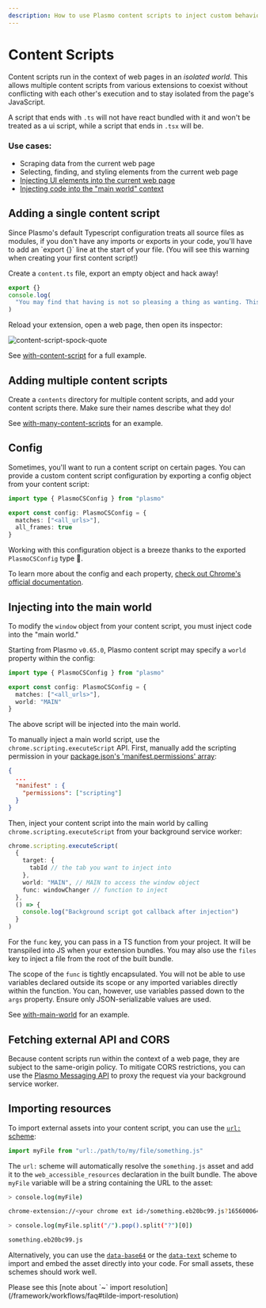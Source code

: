 ```yaml
---
description: How to use Plasmo content scripts to inject custom behavior into web pages
---
```



# Content Scripts

Content scripts run in the context of web pages in an _isolated world_. This allows multiple content scripts from various extensions to coexist without conflicting with each other's execution and to stay isolated from the page's JavaScript.

A script that ends with `.ts` will not have react bundled with it and won't be treated as a ui script, while a script that ends in `.tsx` will be.

### Use cases:

- Scraping data from the current web page
- Selecting, finding, and styling elements from the current web page
- [Injecting UI elements into the current web page](/framework/content-scripts-ui)
- [Injecting code into the "main world" context](#injecting-into-the-main-world)

## Adding a single content script

<Callout emoji="🚨">
  Since Plasmo's default Typescript configuration treats all source files as
  modules, if you don't have any imports or exports in your code, you'll have to
  add an `export {}` line at the start of your file. (You will see this warning
  when creating your first content script!)
</Callout>

Create a `content.ts` file, export an empty object and hack away!

```ts filename="content.ts"
export {}
console.log(
  "You may find that having is not so pleasing a thing as wanting. This is not logical, but it is often true."
)
```

Reload your extension, open a web page, then open its inspector:

![content-script-spock-quote](@screenshots/content-script-console-output.png)

See [with-content-script](https://github.com/PlasmoHQ/examples/tree/main/with-content-script) for a full example.

## Adding multiple content scripts

Create a `contents` directory for multiple content scripts, and add your content scripts there. Make sure their names describe what they do!

See [with-many-content-scripts](https://github.com/PlasmoHQ/examples/tree/main/with-many-content-scripts) for an example.

## Config

Sometimes, you'll want to run a content script on certain pages. You can provide a custom content script configuration by exporting a config object from your content script:

```ts filename="content.ts"
import type { PlasmoCSConfig } from "plasmo"

export const config: PlasmoCSConfig = {
  matches: ["<all_urls>"],
  all_frames: true
}
```

Working with this configuration object is a breeze thanks to the exported `PlasmoCSConfig` type 🥳.

To learn more about the config and each property, [check out Chrome's official documentation](https://developer.chrome.com/docs/extensions/mv3/content_scripts/#static-declarative).

## Injecting into the main world

To modify the `window` object from your content script, you must inject code into the "main world."

Starting from Plasmo `v0.65.0`, Plasmo content script may specify a `world` property within the config:

```ts filename="content.ts"
import type { PlasmoCSConfig } from "plasmo"

export const config: PlasmoCSConfig = {
  matches: ["<all_urls>"],
  world: "MAIN"
}
```

The above script will be injected into the main world.

To manually inject a main world script, use the `chrome.scripting.executeScript` API. First, manually add the scripting permission in your [package.json's 'manifest.permissions' array](/framework/customization/manifest):

```json filename="package.json"
{
  ...
  "manifest" : {
    "permissions": ["scripting"]
  }
}
```

Then, inject your content script into the main world by calling `chrome.scripting.executeScript` from your background service worker:

```ts filename="background.ts"
chrome.scripting.executeScript(
  {
    target: {
      tabId // the tab you want to inject into
    },
    world: "MAIN", // MAIN to access the window object
    func: windowChanger // function to inject
  },
  () => {
    console.log("Background script got callback after injection")
  }
)
```

For the `func` key, you can pass in a TS function from your project. It will be transpiled into JS when your extension bundles. You may also use the `files` key to inject a file from the root of the built bundle.

<Callout emoji="🚨">

The scope of the `func` is tightly encapsulated. You will not be able to use variables declared outside its scope or any imported variables directly within the function. You can, however, use variables passed down to the `args` property. Ensure only JSON-serializable values are used.

</Callout>

See [with-main-world](https://github.com/PlasmoHQ/examples/tree/main/with-main-world) for an example.

## Fetching external API and CORS

Because content scripts run within the context of a web page, they are subject to the same-origin policy. To mitigate CORS restrictions, you can use the [Plasmo Messaging API](/framework/messaging#message-flow) to proxy the request via your background service worker.

## Importing resources

To import external assets into your content script, you can use the [`url:` scheme](/framework/import#url):

```ts
import myFile from "url:./path/to/my/file/something.js"
```

The `url:` scheme will automatically resolve the `something.js` asset and add it to the `web_accessible_resources` declaration in the built bundle. The above `myFile` variable will be a string containing the URL to the asset:

```sh
> console.log(myFile)

chrome-extension://<your chrome ext id>/something.eb20bc99.js?1656000646313

> console.log(myFile.split("/").pop().split("?")[0])

something.eb20bc99.js
```

Alternatively, you can use the [`data-base64`](/framework/import#data-base64) or the [`data-text`](/framework/import#data-text) scheme to import and embed the asset directly into your code. For small assets, these schemes should work well.

<Callout emoji="🚨">
  Please see this [note about `~` import
  resolution](/framework/workflows/faq#tilde-import-resolution)
</Callout>

